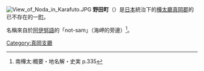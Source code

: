{{日本町村 (廢除)|
自治體名=野田|
町村=町|
町村章=|
日文原名=野田町|
平假名=のだちょう|
羅馬字拼音=Noda-chō|
都道府縣=樺太廳|
廢除時間=1949年6月1日| 
廢除理由=放棄領土主權| 
廢除時處置=|
現在自治體=|
支廳=真岡支廳|
郡=真岡郡|
編號=|
面積=|
邊界未定=|
人口=7,366|
統計時間=1941年12月1日 |
自治體=|
樹=|
花=|
鳥=|
其他象徵物=|
其他象徵=|
郵遞區號=|
所在地=|
電話號碼=|
外部連結=|
經度=|
緯度=|
地圖=|
註記=|
}}
[[File:View_of_Noda_in_Karafuto.JPG|thumb]]
'''野田町'''（{{jpn|j=野田町|hg=のだちょう|rm=Noda chō|f=y}}）是[[日本|日本]]統治下的[[樺太廳|樺太廳]][[真岡郡|真岡郡]]的已不存在的一[[町|町]]。

名稱來自於[[阿伊努語|阿伊努語]]的「not-sam」（海岬的旁邊）<ref>南樺太:概要・地名解・史実 p.335</ref>。

{{真岡支廳}}

[[Category:真岡支廳|Category:真岡支廳]]
